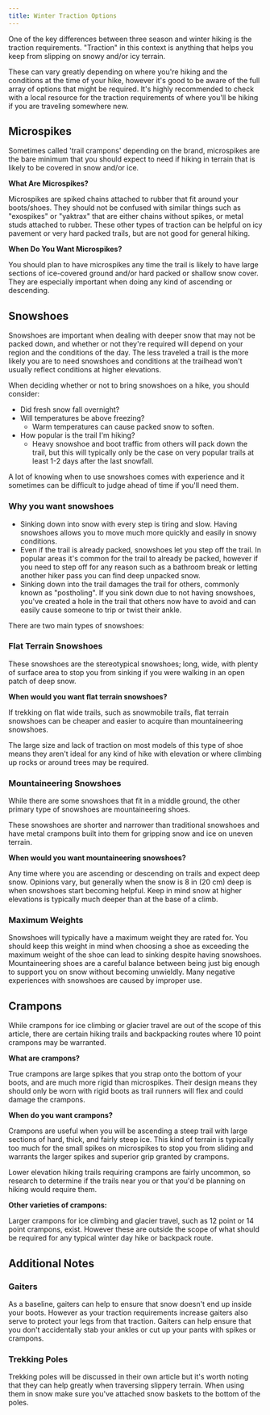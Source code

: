 ```yaml
---
title: Winter Traction Options
---
```


One of the key differences between three season and winter hiking is the traction requirements. "Traction" in this context is anything that helps you keep from slipping on snowy and/or icy terrain.

These can vary greatly depending on where you're hiking and the conditions at the time of your hike, however it's good to be aware of the full array of options that might be required. It's highly recommended to check with a local resource for the traction requirements of where you'll be hiking if you are traveling somewhere new.

## Microspikes

Sometimes called 'trail crampons' depending on the brand, microspikes are the bare minimum that you should expect to need if hiking in terrain that is likely to be covered in snow and/or ice.

**What Are Microspikes?**

Microspikes are spiked chains attached to rubber that fit around your boots/shoes. They should not be confused with similar things such as "exospikes" or "yaktrax" that are either chains without spikes, or metal studs attached to rubber. These other types of traction can be helpful on icy pavement or very hard packed trails, but are not good for general hiking.

**When Do You Want Microspikes?**

You should plan to have microspikes any time the trail is likely to have large sections of ice-covered ground and/or hard packed or shallow snow cover. They are especially important when doing any kind of ascending or descending.

## Snowshoes

Snowshoes are important when dealing with deeper snow that may not be packed down, and whether or not they're required will depend on your region and the conditions of the day. The less traveled a trail is the more likely you are to need snowshoes and conditions at the trailhead won't usually reflect conditions at higher elevations.

When deciding whether or not to bring snowshoes on a hike, you should consider:
- Did fresh snow fall overnight?
- Will temperatures be above freezing?
    - Warm temperatures can cause packed snow to soften.
- How popular is the trail I'm hiking?
    - Heavy snowshoe and boot traffic from others will pack down the trail, but this will typically only be the case on very popular trails at least 1-2 days after the last snowfall.

A lot of knowing when to use snowshoes comes with experience and it sometimes can be difficult to judge ahead of time if you'll need them.

### Why you want snowshoes
- Sinking down into snow with every step is tiring and slow. Having snowshoes allows you to move much more quickly and easily in snowy conditions.
- Even if the trail is already packed, snowshoes let you step off the trail. In popular areas it's common for the trail to already be packed, however if you need to step off for any reason such as a bathroom break or letting another hiker pass you can find deep unpacked snow.
- Sinking down into the trail damages the trail for others, commonly known as "postholing". If you sink down due to not having snowshoes, you've created a hole in the trail that others now have to avoid and can easily cause someone to trip or twist their ankle.

There are two main types of snowshoes:
### Flat Terrain Snowshoes
These snowshoes are the stereotypical snowshoes; long, wide, with plenty of surface area to stop you from sinking if you were walking in an open patch of deep snow.

**When would you want flat terrain snowshoes?**

If trekking on flat wide trails, such as snowmobile trails, flat terrain snowshoes can be cheaper and easier to acquire than mountaineering snowshoes.

The large size and lack of traction on most models of this type of shoe means they aren't ideal for any kind of hike with elevation or where climbing up rocks or around trees may be required.

### Mountaineering Snowshoes
While there are some snowshoes that fit in a middle ground, the other primary type of snowshoes are mountaineering shoes.

These snowshoes are shorter and narrower than traditional snowshoes and have metal crampons built into them for gripping snow and ice on uneven terrain.

**When would you want mountaineering snowshoes?**

Any time where you are ascending or descending on trails and expect deep snow. Opinions vary, but generally when the snow is 8 in (20 cm) deep is when snowshoes start becoming helpful. Keep in mind snow at higher elevations is typically much deeper than at the base of a climb.

### Maximum Weights
Snowshoes will typically have a maximum weight they are rated for. You should keep this weight in mind when choosing a shoe as exceeding the maximum weight of the shoe can lead to sinking despite having snowshoes. Mountaineering shoes are a careful balance between being just big enough to support you on snow without becoming unwieldly. Many negative experiences with snowshoes are caused by improper use.

## Crampons

While crampons for ice climbing or glacier travel are out of the scope of this article, there are certain hiking trails and backpacking routes where 10 point crampons may be warranted.

**What are crampons?**

True crampons are large spikes that you strap onto the bottom of your boots, and are much more rigid than microspikes. Their design means they should only be worn with rigid boots as trail runners will flex and could damage the crampons.

**When do you want crampons?**

Crampons are useful when you will be ascending a steep trail with large sections of hard, thick, and fairly steep ice. This kind of terrain is typically too much for the small spikes on microspikes to stop you from sliding and warrants the larger spikes and superior grip granted by crampons.

Lower elevation hiking trails requiring crampons are fairly uncommon, so research to determine if the trails near you or that you'd be planning on hiking would require them.

**Other varieties of crampons:**

Larger crampons for ice climbing and glacier travel, such as 12 point or 14 point crampons, exist. However these are outside the scope of what should be required for any typical winter day hike or backpack route. 

## Additional Notes

### Gaiters
As a baseline, gaiters can help to ensure that snow doesn't end up inside your boots. However as your traction requirements increase gaiters also serve to protect your legs from that traction. Gaiters can help ensure that you don't accidentally stab your ankles or cut up your pants with spikes or crampons.

### Trekking Poles
Trekking poles will be discussed in their own article but it's worth noting that they can help greatly when traversing slippery terrain. When using them in snow make sure you've attached snow baskets to the bottom of the poles. 